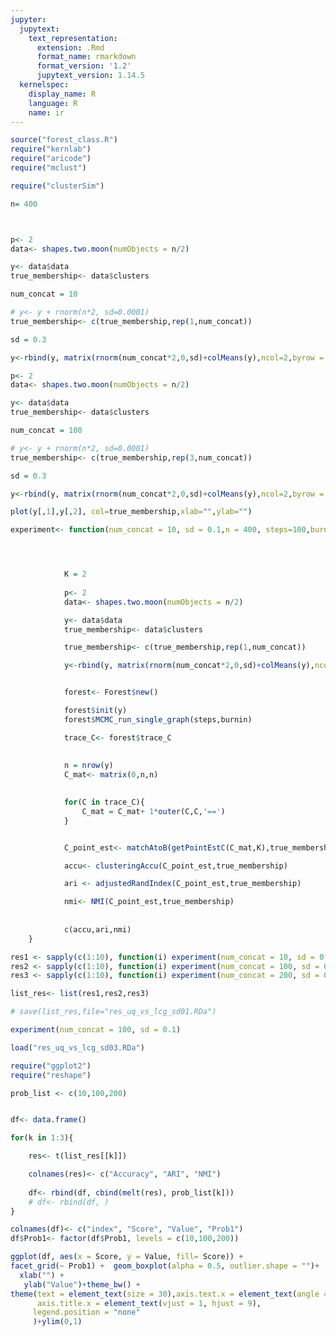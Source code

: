 ```yaml
---
jupyter:
  jupytext:
    text_representation:
      extension: .Rmd
      format_name: rmarkdown
      format_version: '1.2'
      jupytext_version: 1.14.5
  kernelspec:
    display_name: R
    language: R
    name: ir
---
```


```r
source("forest_class.R")
require("kernlab")
require("aricode")
require("mclust")
```

```r
require("clusterSim")

n= 400



p<- 2
data<- shapes.two.moon(numObjects = n/2)

y<- data$data
true_membership<- data$clusters

num_concat = 10

# y<- y + rnorm(n*2, sd=0.0001)
true_membership<- c(true_membership,rep(1,num_concat))

sd = 0.3

y<-rbind(y, matrix(rnorm(num_concat*2,0,sd)+colMeans(y),ncol=2,byrow = TRUE))
```

```r

p<- 2
data<- shapes.two.moon(numObjects = n/2)

y<- data$data
true_membership<- data$clusters

num_concat = 100

# y<- y + rnorm(n*2, sd=0.0001)
true_membership<- c(true_membership,rep(3,num_concat))

sd = 0.3

y<-rbind(y, matrix(rnorm(num_concat*2,0,sd)+colMeans(y),ncol=2,byrow = TRUE))

plot(y[,1],y[,2], col=true_membership,xlab="",ylab="")


```

```r
experiment<- function(num_concat = 10, sd = 0.1,n = 400, steps=100,burnin=50){




            K = 2
    
            p<- 2
            data<- shapes.two.moon(numObjects = n/2)

            y<- data$data
            true_membership<- data$clusters

            true_membership<- c(true_membership,rep(1,num_concat))

            y<-rbind(y, matrix(rnorm(num_concat*2,0,sd)+colMeans(y),ncol=2,byrow = TRUE))


            forest<- Forest$new()

            forest$init(y)
            forest$MCMC_run_single_graph(steps,burnin)

            trace_C<- forest$trace_C
            
    
            n = nrow(y)
            C_mat<- matrix(0,n,n)
    

            for(C in trace_C){
                C_mat = C_mat+ 1*outer(C,C,'==')
            }


            C_point_est<- matchAtoB(getPointEstC(C_mat,K),true_membership)

            accu<- clusteringAccu(C_point_est,true_membership)

            ari <- adjustedRandIndex(C_point_est,true_membership)

            nmi<- NMI(C_point_est,true_membership)
    
    
            c(accu,ari,nmi)
    }
```

```r
res1 <- sapply(c(1:10), function(i) experiment(num_concat = 10, sd = 0.1))
res2 <- sapply(c(1:10), function(i) experiment(num_concat = 100, sd = 0.1))
res3 <- sapply(c(1:10), function(i) experiment(num_concat = 200, sd = 0.1))

list_res<- list(res1,res2,res3)

# save(list_res,file="res_uq_vs_lcg_sd01.RDa")
```

```r
experiment(num_concat = 100, sd = 0.1)
```

```r
load("res_uq_vs_lcg_sd03.RDa")

require("ggplot2")
require("reshape")

prob_list <- c(10,100,200)


df<- data.frame()

for(k in 1:3){

    res<- t(list_res[[k]])

    colnames(res)<- c("Accuracy", "ARI", "NMI")
    
    df<- rbind(df, cbind(melt(res), prob_list[k]))
    # df<- rbind(df, )
}

colnames(df)<- c("index", "Score", "Value", "Prob1")
df$Prob1<- factor(df$Prob1, levels = c(10,100,200))

ggplot(df, aes(x = Score, y = Value, fill= Score)) +
facet_grid(~ Prob1) +  geom_boxplot(alpha = 0.5, outlier.shape = "")+
  xlab("") +
   ylab("Value")+theme_bw() + 
theme(text = element_text(size = 30),axis.text.x = element_text(angle = 45, hjust = 1),
      axis.title.x = element_text(vjust = 1, hjust = 9),
     legend.position = "none"
     )+ylim(0,1)

```
